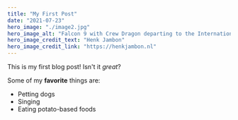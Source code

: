```yaml
---
title: "My First Post"
date: "2021-07-23"
hero_image: "./image2.jpg"
hero_image_alt: "Falcon 9 with Crew Dragon departing to the International Space Station"
hero_image_credit_text: "Henk Jambon"
hero_image_credit_link: "https://henkjambon.nl"
---
```


This is my first blog post! Isn't it *great*?

Some of my **favorite** things are:

* Petting dogs
* Singing
* Eating potato-based foods